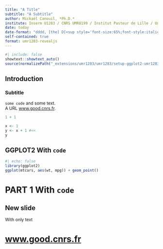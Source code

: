 ```yaml
---
title: "A Title"
subtitle: "A Subtitle"
author: Mickaël Canouil, *Ph.D.*
institute: Inserm U1283 / CNRS UMR8199 / Institut Pasteur de Lille / Université de Lille
date: today
date-format: "dddd, [the] D[<sup style='font-size:65%;font-style:italic;'>th</sup>] [of] MMMM, YYYY"
self-contained: true
format: umr1283-revealjs
---
```


```r
#| include: false
showtext::showtext_auto()
source(normalizePath("_extensions/umr1283/umr1283/setup-ggplot2-umr1283.R"))
```

## Introduction

### Subtitle

`some code` and some text.  
A URL [www.good.cnrs.fr](https://www.good.cnrs.fr/).

```r
1 + 1
```

```r
x <- 1
y <- x + 1 #<<
y
```

## GGPLOT2 With `code`

```r
#| echo: false
library(ggplot2)
ggplot(mtcars, aes(wt, mpg)) + geom_point()
```

# PART 1 With `code` {.center .center-x}

## New slide

With only text

# [www.good.cnrs.fr](http://www.good.cnrs.fr) {.center .center-x}
